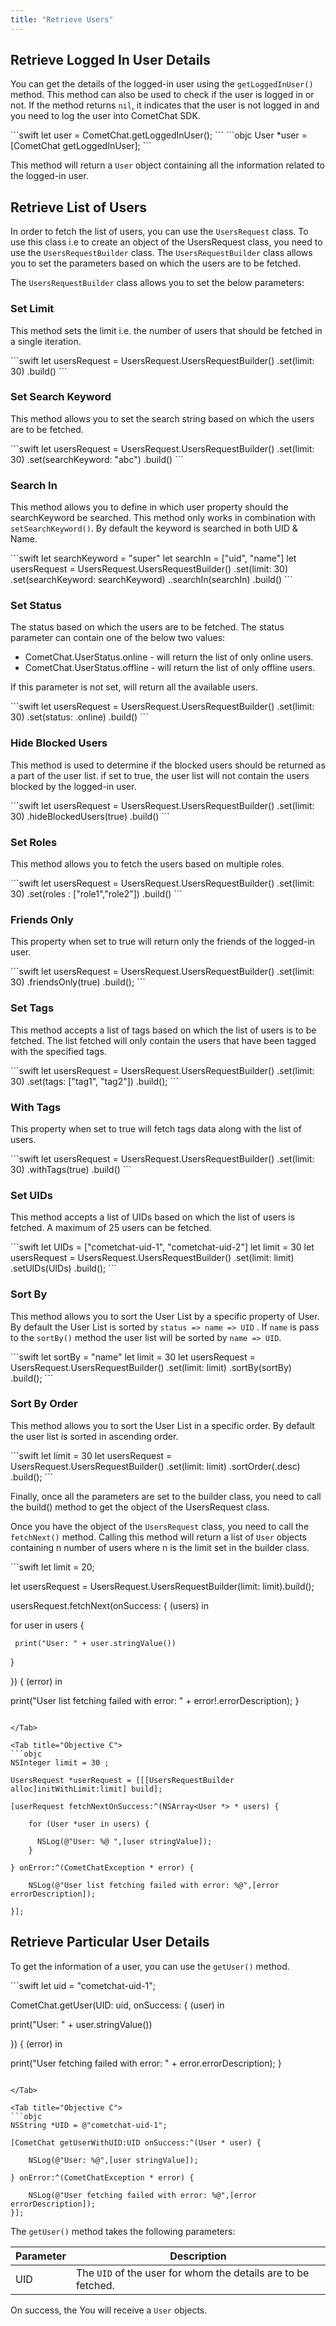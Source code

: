 ```yaml
---
title: "Retrieve Users"
---
```




## Retrieve Logged In User Details

You can get the details of the logged-in user using the `getLoggedInUser()` method. This method can also be used to check if the user is logged in or not. If the method returns `nil`, it indicates that the user is not logged in and you need to log the user into CometChat SDK.

<Tabs>
<Tab title="Swift">
```swift
let user = CometChat.getLoggedInUser();
```

</Tab>

<Tab title="Objective C">
```objc
User *user = [CometChat getLoggedInUser];
```

</Tab>

</Tabs>

This method will return a `User` object containing all the information related to the logged-in user.

## Retrieve List of Users

In order to fetch the list of users, you can use the `UsersRequest` class. To use this class i.e to create an object of the UsersRequest class, you need to use the `UsersRequestBuilder` class. The `UsersRequestBuilder` class allows you to set the parameters based on which the users are to be fetched.

The `UsersRequestBuilder` class allows you to set the below parameters:

### Set Limit

This method sets the limit i.e. the number of users that should be fetched in a single iteration.

<Tabs>
<Tab title="Swift">
```swift
let usersRequest = UsersRequest.UsersRequestBuilder()
.set(limit: 30)
.build()
```

</Tab>

</Tabs>

### Set Search Keyword

This method allows you to set the search string based on which the users are to be fetched.

<Tabs>
<Tab title="Swift">
```swift
let usersRequest = UsersRequest.UsersRequestBuilder()
.set(limit: 30)
.set(searchKeyword: "abc")
.build()
```

</Tab>

</Tabs>

### Search In

This method allows you to define in which user property should the searchKeyword be searched. This method only works in combination with `setSearchKeyword()`. By default the keyword is searched in both UID & Name.

<Tabs>
<Tab title="Swift">
```swift
let searchKeyword = "super"
let searchIn = ["uid", "name"]
let usersRequest = UsersRequest.UsersRequestBuilder()
.set(limit: 30)
.set(searchKeyword: searchKeyword)
..searchIn(searchIn)
.build()
```

</Tab>

</Tabs>

### Set Status

The status based on which the users are to be fetched. The status parameter can contain one of the below two values:

* CometChat.UserStatus.online - will return the list of only online users.
* CometChat.UserStatus.offline - will return the list of only offline users.

If this parameter is not set, will return all the available users.

<Tabs>
<Tab title="Swift">
```swift
let usersRequest = UsersRequest.UsersRequestBuilder()
.set(limit: 30)
.set(status: .online)
.build()
```

</Tab>

</Tabs>

### Hide Blocked Users

This method is used to determine if the blocked users should be returned as a part of the user list. if set to true, the user list will not contain the users blocked by the logged-in user.

<Tabs>
<Tab title="Swift">
```swift
let usersRequest = UsersRequest.UsersRequestBuilder()
.set(limit: 30)
.hideBlockedUsers(true)
.build()
```

</Tab>

</Tabs>

### Set Roles

This method allows you to fetch the users based on multiple roles.

<Tabs>
<Tab title="Swift">
```swift
let usersRequest = UsersRequest.UsersRequestBuilder()
.set(limit: 30)
.set(roles : ["role1","role2"])
.build()
```

</Tab>

</Tabs>

### Friends Only

This property when set to true will return only the friends of the logged-in user.

<Tabs>
<Tab title="Swift">
```swift
let usersRequest = UsersRequest.UsersRequestBuilder()
.set(limit: 30)
.friendsOnly(true)
.build();
```

</Tab>

</Tabs>

### Set Tags

This method accepts a list of tags based on which the list of users is to be fetched. The list fetched will only contain the users that have been tagged with the specified tags.

<Tabs>
<Tab title="Swift">
```swift
let usersRequest = UsersRequest.UsersRequestBuilder()
.set(limit: 30)
.set(tags: ["tag1", "tag2"])
.build();
```

</Tab>

</Tabs>

### With Tags

This property when set to true will fetch tags data along with the list of users.

<Tabs>
<Tab title="Swift">
```swift
let usersRequest = UsersRequest.UsersRequestBuilder()
.set(limit: 30)
.withTags(true)
.build()
```

</Tab>

</Tabs>

### Set UIDs

This method accepts a list of UIDs based on which the list of users is fetched. A maximum of 25 users can be fetched.

<Tabs>
<Tab title="Swift">
```swift
let UIDs = ["cometchat-uid-1", "cometchat-uid-2"]
let limit = 30
let usersRequest = UsersRequest.UsersRequestBuilder()
.set(limit: limit)
.setUIDs(UIDs)
.build();
```

</Tab>

</Tabs>

### Sort By

This method allows you to sort the User List by a specific property of User. By default the User List is sorted by `status => name => UID` . If `name` is pass to the `sortBy()` method the user list will be sorted by `name => UID`.

<Tabs>
<Tab title="Swift">
```swift
let sortBy = "name"
let limit = 30
let usersRequest = UsersRequest.UsersRequestBuilder()
.set(limit: limit)
.sortBy(sortBy)
.build();
```

</Tab>

</Tabs>

### Sort By Order

This method allows you to sort the User List in a specific order. By default the user list is sorted in ascending order.

<Tabs>
<Tab title="Swift">
```swift
let limit = 30
let usersRequest = UsersRequest.UsersRequestBuilder()
.set(limit: limit)
.sortOrder(.desc)
.build();
```

</Tab>

</Tabs>

Finally, once all the parameters are set to the builder class, you need to call the build() method to get the object of the UsersRequest class.

Once you have the object of the `UsersRequest` class, you need to call the `fetchNext()` method. Calling this method will return a list of `User` objects containing n number of users where n is the limit set in the builder class.

<Tabs>
<Tab title="Swift">
```swift
let limit = 20;

let usersRequest = UsersRequest.UsersRequestBuilder(limit: limit).build();

usersRequest.fetchNext(onSuccess: { (users) in

  for user in users {

     print("User: " + user.stringValue())
  }

}) { (error) in

  print("User list fetching failed with error: " + error!.errorDescription);
}
```

</Tab>

<Tab title="Objective C">
```objc
NSInteger limit = 30 ;

UsersRequest *userRequest = [[[UsersRequestBuilder alloc]initWithLimit:limit] build];

[userRequest fetchNextOnSuccess:^(NSArray<User *> * users) {
    
    for (User *user in users) {

      NSLog(@"User: %@ ",[user stringValue]);
    }
    
} onError:^(CometChatException * error) {
    
    NSLog(@"User list fetching failed with error: %@",[error errorDescription]);
    
}];
```

</Tab>

</Tabs>

## Retrieve Particular User Details

To get the information of a user, you can use the `getUser()` method.

<Tabs>
<Tab title="Swift">
```swift
let uid  = "cometchat-uid-1";

CometChat.getUser(UID: uid, onSuccess: { (user) in

  print("User: " + user.stringValue())

}) { (error) in

  print("User fetching failed with error: " + error.errorDescription);
}
```

</Tab>

<Tab title="Objective C">
```objc
NSString *UID = @"cometchat-uid-1";

[CometChat getUserWithUID:UID onSuccess:^(User * user) {
    
    NSLog(@"User: %@",[user stringValue]);
    
} onError:^(CometChatException * error) {
    
    NSLog(@"User fetching failed with error: %@",[error errorDescription]);
}];
```

</Tab>

</Tabs>

The `getUser()` method takes the following parameters:

| Parameter | Description                                                   |
| --------- | ------------------------------------------------------------- |
| UID       | The `UID` of the user for whom the details are to be fetched. |

On success, the You will receive a `User` objects.
